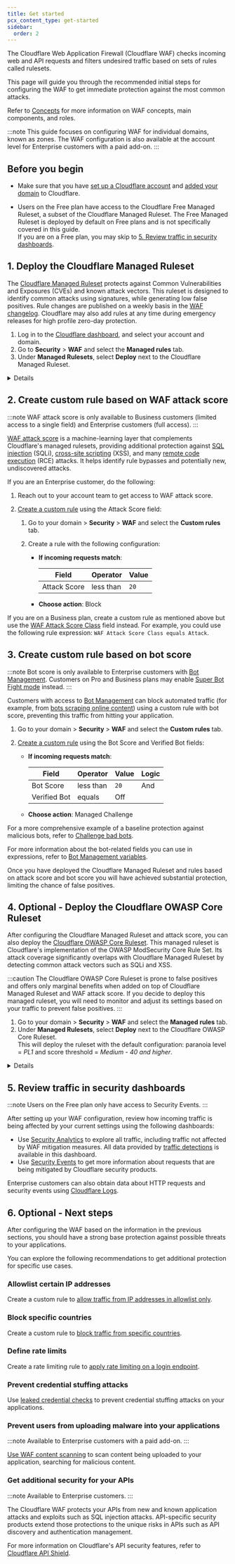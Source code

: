 ```yaml
---
title: Get started
pcx_content_type: get-started
sidebar:
  order: 2
---
```



The Cloudflare Web Application Firewall (Cloudflare WAF) checks incoming web and API requests and filters undesired traffic based on sets of rules called rulesets.

This page will guide you through the recommended initial steps for configuring the WAF to get immediate protection against the most common attacks.

Refer to [Concepts](/waf/concepts/) for more information on WAF concepts, main components, and roles.

:::note
This guide focuses on configuring WAF for individual domains, known as <GlossaryTooltip term="zone">zones</GlossaryTooltip>. The WAF configuration is also available at the account level for Enterprise customers with a paid add-on.
:::

## Before you begin

- Make sure that you have [set up a Cloudflare account](/fundamentals/setup/account/) and [added your domain](/fundamentals/setup/manage-domains/add-site/) to Cloudflare.

- Users on the Free plan have access to the Cloudflare Free Managed Ruleset, a subset of the Cloudflare Managed Ruleset. The Free Managed Ruleset is deployed by default on Free plans and is not specifically covered in this guide.<br/>If you are on a Free plan, you may skip to [5. Review traffic in security dashboards](#5-review-traffic-in-security-dashboards).

## 1. Deploy the Cloudflare Managed Ruleset

The [Cloudflare Managed Ruleset](/waf/managed-rules/reference/cloudflare-managed-ruleset/) protects against Common Vulnerabilities and Exposures (CVEs) and known attack vectors. This ruleset is designed to identify common attacks using signatures, while generating low false positives. Rule changes are published on a weekly basis in the [WAF changelog](/waf/change-log/). Cloudflare may also add rules at any time during emergency releases for high profile zero-day protection.

1. Log in to the [Cloudflare dashboard](https://dash.cloudflare.com), and select your account and domain.
2. Go to **Security** > **WAF** and select the **Managed rules** tab.
3. Under **Managed Rulesets**, select **Deploy** next to the Cloudflare Managed Ruleset.

<Details header="Default settings and ruleset customization">

By default, the Cloudflare Managed Ruleset enables only a subset of rules and it is designed to strike a balance between protection and false positives. You can review and enable additional rules based on your application technology stack.

In particular situations, enabling the managed ruleset can cause some false positives. False positives are legitimate requests inadvertently mitigated by the WAF. For information on addressing false positives, refer to [Handle false positives](/waf/managed-rules/handle-false-positives/).

If you are testing the WAF against pentesting tools, it is recommended that you enable all rules by using the following ruleset configuration:

- **Ruleset action**: _Block_
- **Ruleset status**: _Enabled_ (enables all rules in the ruleset)

For more information on configuring the Cloudflare Managed Ruleset in the dashboard, refer to [Configure field values for all the rules](/waf/managed-rules/deploy-zone-dashboard/#configure-field-values-for-all-the-rules).

</Details>

## 2. Create custom rule based on WAF attack score

:::note
WAF attack score is only available to Business customers (limited access to a single field) and Enterprise customers (full access).
:::

[WAF attack score](/waf/detections/attack-score/) is a machine-learning layer that complements Cloudflare's managed rulesets, providing additional protection against [SQL injection](https://www.cloudflare.com/learning/security/threats/sql-injection/) (SQLi), [cross-site scripting](https://www.cloudflare.com/learning/security/threats/cross-site-scripting/) (XSS), and many [remote code execution](https://www.cloudflare.com/learning/security/what-is-remote-code-execution/) (RCE) attacks. It helps identify rule bypasses and potentially new, undiscovered attacks.

If you are an Enterprise customer, do the following:

1. Reach out to your account team to get access to WAF attack score.

2. [Create a custom rule](/waf/custom-rules/create-dashboard/) using the <GlossaryTooltip term="attack score">Attack Score</GlossaryTooltip> field:

   1. Go to your domain > **Security** > **WAF** and select the **Custom rules** tab.
   2. Create a rule with the following configuration:

      - **If incoming requests match**:

        | Field        | Operator  | Value |
        | ------------ | --------- | ----- |
        | Attack Score | less than | `20`  |

      - **Choose action**: Block

If you are on a Business plan, create a custom rule as mentioned above but use the [WAF Attack Score Class](/waf/detections/attack-score/#available-scores) field instead. For example, you could use the following rule expression: `WAF Attack Score Class equals Attack`.

## 3. Create custom rule based on bot score

:::note
Bot score is only available to Enterprise customers with [Bot Management](/bots/get-started/bm-subscription/). Customers on Pro and Business plans may enable [Super Bot Fight mode](/bots/get-started/pro/) instead.
:::

Customers with access to [Bot Management](/bots/get-started/bm-subscription/) can block automated traffic (for example, from [bots scraping online content](https://www.cloudflare.com/learning/bots/what-is-content-scraping/)) using a custom rule with bot score, preventing this traffic from hitting your application.

1. Go to your domain > **Security** > **WAF** and select the **Custom rules** tab.

2. [Create a custom rule](/waf/custom-rules/create-dashboard/) using the <GlossaryTooltip term="bot score">Bot Score</GlossaryTooltip> and <GlossaryTooltip term="verified bot">Verified Bot</GlossaryTooltip> fields:

   - **If incoming requests match**:

     | Field        | Operator  | Value | Logic |
     | ------------ | --------- | ----- | ----- |
     | Bot Score    | less than | `20`  | And   |
     | Verified Bot | equals    | Off   |       |

   - **Choose action**: Managed Challenge

For a more comprehensive example of a baseline protection against malicious bots, refer to [Challenge bad bots](/waf/custom-rules/use-cases/challenge-bad-bots/#general-protection).

For more information about the bot-related fields you can use in expressions, refer to [Bot Management variables](/bots/reference/bot-management-variables/).

Once you have deployed the Cloudflare Managed Ruleset and rules based on attack score and bot score you will have achieved substantial protection, limiting the chance of false positives.

## 4. Optional - Deploy the Cloudflare OWASP Core Ruleset

After configuring the Cloudflare Managed Ruleset and attack score, you can also deploy the [Cloudflare OWASP Core Ruleset](/waf/managed-rules/reference/owasp-core-ruleset/). This managed ruleset is Cloudflare's implementation of the OWASP ModSecurity Core Rule Set. Its attack coverage significantly overlaps with Cloudflare Managed Ruleset by detecting common attack vectors such as SQLi and XSS.

:::caution
The Cloudflare OWASP Core Ruleset is prone to false positives and offers only marginal benefits when added on top of Cloudflare Managed Ruleset and WAF attack score. If you decide to deploy this managed ruleset, you will need to monitor and adjust its settings based on your traffic to prevent false positives.
:::

1. Go to your domain > **Security** > **WAF** and select the **Managed rules** tab.
2. Under **Managed Rulesets**, select **Deploy** next to the Cloudflare OWASP Core Ruleset.<br/>
   This will deploy the ruleset with the default configuration: paranoia level = _PL1_ and score threshold = _Medium - 40 and higher_.

<Details header="Ruleset configuration">

Unlike the signature-based Cloudflare Managed Ruleset, the Cloudflare OWASP Core Ruleset is score-based. You select a certain paranoia level (levels vary from _PL1_ to _PL4_, where _PL1_ is the lowest level), which enables an increasing larger group of rules. You also select a score threshold, which decides when to perform the configured action. Low paranoia with a high score threshold usually leads to fewer false positives. For an example of how the OWASP Core Ruleset is evaluated, refer to [OWASP evaluation example](/waf/managed-rules/reference/owasp-core-ruleset/example/).

Follow one of these strategies to configure the ruleset according to your needs:

- Start from a strict configuration (paranoia level = _PL4_, score threshold = _Low - 60 and higher_). Reduce the score threshold and paranoia level until you achieve a good false positives/true positives rate for your incoming traffic.
- Alternatively, start from a more permissive configuration (paranoia level = _PL1_, score threshold = _High - 25 and higher_) and increase both parameters to adjust your protection, trying to keep a low number of false positives.

For more information on configuring the Cloudflare OWASP Core Ruleset in the dashboard, refer to [Configure field values for all the rules](/waf/managed-rules/deploy-zone-dashboard/#configure-field-values-for-all-the-rules).

</Details>

## 5. Review traffic in security dashboards

:::note
Users on the Free plan only have access to Security Events.
:::

After setting up your WAF configuration, review how incoming traffic is being affected by your current settings using the following dashboards:

- Use [Security Analytics](/waf/analytics/security-analytics/) to explore all traffic, including traffic not affected by WAF mitigation measures. All data provided by [traffic detections](/waf/concepts/#available-traffic-detections) is available in this dashboard.
- Use [Security Events](/waf/analytics/security-events/) to get more information about requests that are being mitigated by Cloudflare security products.

Enterprise customers can also obtain data about HTTP requests and security events using [Cloudflare Logs](/logs/).

## 6. Optional - Next steps

After configuring the WAF based on the information in the previous sections, you should have a strong base protection against possible threats to your applications.

You can explore the following recommendations to get additional protection for specific use cases.

### Allowlist certain IP addresses

Create a custom rule to [allow traffic from IP addresses in allowlist only](/waf/custom-rules/use-cases/allow-traffic-from-ips-in-allowlist/).

### Block specific countries

Create a custom rule to [block traffic from specific countries](/waf/custom-rules/use-cases/block-traffic-from-specific-countries/).

### Define rate limits

Create a rate limiting rule to [apply rate limiting on a login endpoint](/waf/rate-limiting-rules/use-cases/#example-1).

### Prevent credential stuffing attacks

Use [leaked credential checks](/waf/managed-rules/check-for-exposed-credentials/) to prevent <GlossaryTooltip term="credential stuffing" link="https://www.cloudflare.com/learning/bots/what-is-credential-stuffing/">credential stuffing</GlossaryTooltip> attacks on your applications.

### Prevent users from uploading malware into your applications

:::note
Available to Enterprise customers with a paid add-on.
:::

[Use WAF content scanning](/waf/detections/malicious-uploads/get-started/) to scan content being uploaded to your application, searching for malicious content.

### Get additional security for your APIs

:::note
Available to Enterprise customers.
:::

The Cloudflare WAF protects your APIs from new and known application attacks and exploits such as SQL injection attacks. API-specific security products extend those protections to the unique risks in APIs such as API discovery and authentication management.

For more information on Cloudflare's API security features, refer to [Cloudflare API Shield](/api-shield/).
